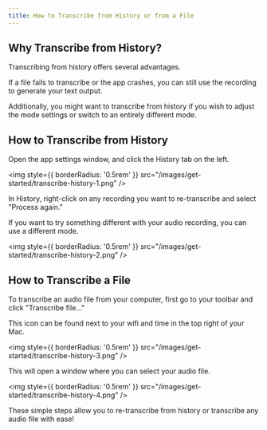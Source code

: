 ```yaml
---
title: How to Transcribe from History or from a File 
---
```


## Why Transcribe from History?

Transcribing from history offers several advantages.

If a file fails to transcribe or the app crashes, you can still use the recording to generate your text output.

Additionally, you might want to transcribe from history if you wish to adjust the mode settings or switch to an entirely different mode.


## How to Transcribe from History

Open the app settings window, and click the History tab on the left.

<img
style={{ borderRadius: '0.5rem' }}
src="/images/get-started/transcribe-history-1.png"
/>

In History, right-click on any recording you want to re-transcribe and select "Process again."

If you want to try something different with your audio recording, you can use a different mode. 

<img
style={{ borderRadius: '0.5rem' }}
src="/images/get-started/transcribe-history-2.png"
/>

## How to Transcribe a File

To transcribe an audio file from your computer, first go to your toolbar and click "Transcribe file..."

This icon can be found next to your wifi and time in the top right of your Mac.

<img
style={{ borderRadius: '0.5rem' }}
src="/images/get-started/transcribe-history-3.png"
/>

This will open a window where you can select your audio file. 

<img
style={{ borderRadius: '0.5rem' }}
src="/images/get-started/transcribe-history-4.png"
/>

These simple steps allow you to re-transcribe from history or transcribe any audio file with ease!
